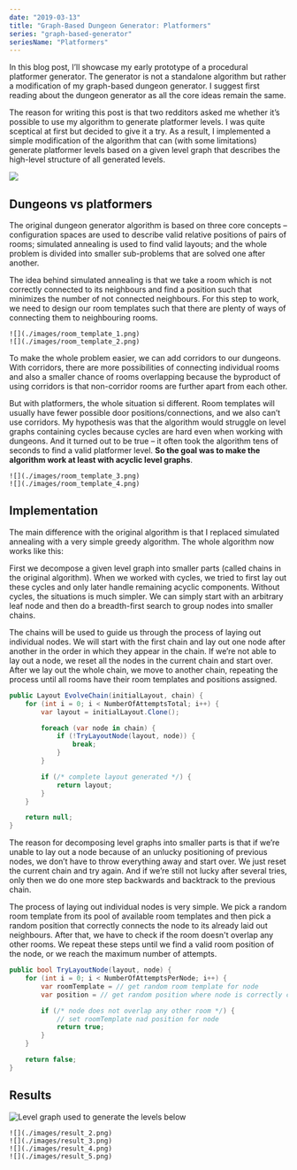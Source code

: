 ```yaml
---
date: "2019-03-13"
title: "Graph-Based Dungeon Generator: Platformers"
series: "graph-based-generator"
seriesName: "Platformers"
---
```


In this blog post, I’ll showcase my early prototype of a procedural platformer generator. The generator is not a standalone algorithm but rather a modification of my graph-based dungeon generator. I suggest first reading about the dungeon generator as all the core ideas remain the same.

<BlogSeries slug={props.slug} />

The reason for writing this post is that two redditors asked me whether it’s possible to use my algorithm to generate platformer levels. I was quite sceptical at first but decided to give it a try. As a result, I implemented a simple modification of the algorithm that can (with some limitations) generate platformer levels based on a given level graph that describes the high-level structure of all generated levels.

![](./images/result_1.png)


## Dungeons vs platformers

The original dungeon generator algorithm is based on three core concepts – configuration spaces are used to describe valid relative positions of pairs of rooms; simulated annealing is used to find valid layouts; and the whole problem is divided into smaller sub-problems that are solved one after another.

The idea behind simulated annealing is that we take a room which is not correctly connected to its neighbours and find a position such that minimizes the number of not connected neighbours. For this step to work, we need to design our room templates such that there are plenty of ways of connecting them to neighbouring rooms.

```grid|2|Dungeon room templates with possible door positions in red. These room templates are quite good for the generator as there are relatively many options of connecting them to neighbouring rooms.
![](./images/room_template_1.png)
![](./images/room_template_2.png)
```

To make the whole problem easier, we can add corridors to our dungeons. With corridors, there are more possibilities of connecting individual rooms and also a smaller chance of rooms overlapping because the byproduct of using corridors is that non-corridor rooms are further apart from each other.

But with platformers, the whole situation si different. Room templates will usually have fewer possible door positions/connections, and we also can’t use corridors. My hypothesis was that the algorithm would struggle on level graphs containing cycles because cycles are hard even when working with dungeons. And it turned out to be true – it often took the algorithm tens of seconds to find a valid platformer level. **So the goal was to make the algorithm work at least with acyclic level graphs**.

```grid|2|Platformers room templates with possible door position in red. These room templates are harder to connect to each other – especially when trying to lay out cycles.
![](./images/room_template_3.png)
![](./images/room_template_4.png)
```

## Implementation

The main difference with the original algorithm is that I replaced simulated annealing with a very simple greedy algorithm. The whole algorithm now works like this:

First we decompose a given level graph into smaller parts (called chains in the original algorithm). When we worked with cycles, we tried to first lay out these cycles and only later handle remaining acyclic components. Without cycles, the situations is much simpler. We can simply start with an arbitrary leaf node and then do a breadth-first search to group nodes into smaller chains.

The chains will be used to guide us through the process of laying out individual nodes. We will start with the first chain and lay out one node after another in the order in which they appear in the chain. If we’re not able to lay out a node, we reset all the nodes in the current chain and start over. After we lay out the whole chain, we move to another chain, repeating the process until all rooms have their room templates and positions assigned.

```csharp
public Layout EvolveChain(initialLayout, chain) {
    for (int i = 0; i < NumberOfAttemptsTotal; i++) {
        var layout = initialLayout.Clone();

        foreach (var node in chain) {
            if (!TryLayoutNode(layout, node)) {
                break;
            }
        }

        if (/* complete layout generated */) {
            return layout;
        }
    }

    return null;
}
```

The reason for decomposing level graphs into smaller parts is that if we’re unable to lay out a node because of an unlucky positioning of previous nodes, we don’t have to throw everything away and start over. We just reset the current chain and try again. And if we’re still not lucky after several tries, only then we do one more step backwards and backtrack to the previous chain.

The process of laying out individual nodes is very simple. We pick a random room template from its pool of available room templates and then pick a random position that correctly connects the node to its already laid out neighbours. After that, we have to check if the room doesn't overlap any other rooms. We repeat these steps until we find a valid room position of the node, or we reach the maximum number of attempts.

```csharp
public bool TryLayoutNode(layout, node) {
    for (int i = 0; i < NumberOfAttemptsPerNode; i++) {
        var roomTemplate = // get random room template for node
        var position = // get random position where node is correctly connected to neighbours

        if (/* node does not overlap any other room */) {
            // set roomTemplate nad position for node
            return true;
        }
    }

    return false;
}
```

## Results

![Level graph used to generate the levels below](./images/platformers_level_graph.png)

```grid|2|Generated layouts, tileset by @KenneyNL
![](./images/result_2.png)
![](./images/result_3.png)
![](./images/result_4.png)
![](./images/result_5.png)
```

<EdgarDownloadSection />